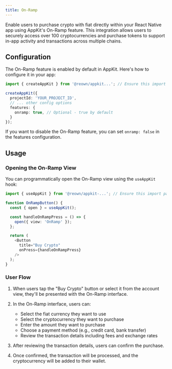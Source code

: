 ```yaml
---
title: On-Ramp
---
```


Enable users to purchase crypto with fiat directly within your React Native app using AppKit's On-Ramp feature. This integration allows users to securely access over 100 cryptocurrencies and purchase tokens to support in-app activity and transactions across multiple chains.

## Configuration

The On-Ramp feature is enabled by default in AppKit. Here's how to configure it in your app:

```typescript
import { createAppKit } from '@reown/appkit...'; // Ensure this import path is correct for your project

createAppKit({
  projectId: 'YOUR_PROJECT_ID',
  // ... other config options
  features: {
    onramp: true, // Optional - true by default
  }
});
```

If you want to disable the On-Ramp feature, you can set `onramp: false` in the features configuration.

## Usage

### Opening the On-Ramp View

You can programmatically open the On-Ramp view using the `useAppKit` hook:

```typescript
import { useAppKit } from '@reown/appkit-...'; // Ensure this import path is correct for your project

function OnRampButton() {
  const { open } = useAppKit();

  const handleOnRampPress = () => {
    open({ view: 'OnRamp' });
  };

  return (
    <Button
      title="Buy Crypto"
      onPress={handleOnRampPress}
    />
  );
}
```

### User Flow

1. When users tap the "Buy Crypto" button or select it from the account view, they'll be presented with the On-Ramp interface.

2. In the On-Ramp interface, users can:
   - Select the fiat currency they want to use
   - Select the cryptocurrency they want to purchase
   - Enter the amount they want to purchase
   - Choose a payment method (e.g., credit card, bank transfer)
   - Review the transaction details including fees and exchange rates

3. After reviewing the transaction details, users can confirm the purchase.

4. Once confirmed, the transaction will be processed, and the cryptocurrency will be added to their wallet. 